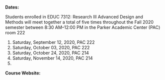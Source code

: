 **Dates:** 

Students enrolled in EDUC 7312: Research III Advanced Design and Methods will meet together a total of five times throughout the Fall 2020 semester between 8:30 AM--12:00 PM in the Parker Academic Center (PAC) room 222
  
  1. Saturday, September 12, 2020, PAC 222
  2. Saturday, October 03, 2020, PAC 222
  3. Saturday, October 24, 2020, PAC 214
  4. Saturday, November 14, 2020, PAC 214
  5. \color{purple}{\bf{Saturday, December 05, 2020 (written qualifying exam), PAC TBD}}

<!-- LOCATION -->
<!-- **Location:** PAC 222 & 224   -->
**Course Website:** \texttt{\href{https://mycourses.umhb.edu/courses/23599}{myCourses}}